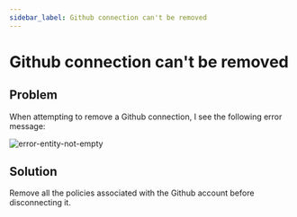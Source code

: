 ```yaml
---
sidebar_label: Github connection can't be removed
---
```


# Github connection can't be removed

## Problem

When attempting to remove a Github connection, I see the following error message:

![error-entity-not-empty](/troubleshooting/error-entity-not-empty.png)

## Solution

Remove all the policies associated with the Github account before disconnecting it.
